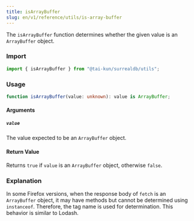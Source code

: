 ```yaml
---
title: isArrayBuffer
slug: en/v1/reference/utils/is-array-buffer
---
```


The `isArrayBuffer` function determines whether the given value is an `ArrayBuffer` object.

### Import

```ts
import { isArrayBuffer } from "@tai-kun/surrealdb/utils";
```

### Usage

```ts
function isArrayBuffer(value: unknown): value is ArrayBuffer;
```

#### Arguments

##### `value`

The value expected to be an `ArrayBuffer` object.

#### Return Value

Returns `true` if `value` is an `ArrayBuffer` object, otherwise `false`.

### Explanation

In some Firefox versions, when the response body of `fetch` is an `ArrayBuffer` object, it may have methods but cannot be determined using `instanceof`. Therefore, the tag name is used for determination. This behavior is similar to Lodash.
